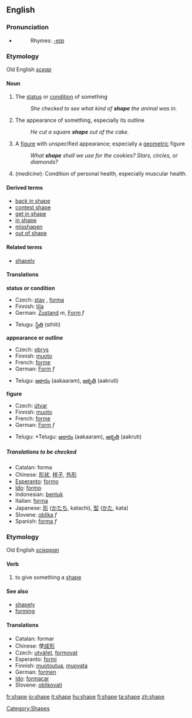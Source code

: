 ==English==

===Pronunciation===
* {{IPA|/ʃeɪp/}}
*:Rhymes: [[Rhymes:English:-eɪp|-eɪp]]

===Etymology===
Old English ''[[sceap]]''

====Noun====
{{en-noun}}

# The [[status]] or [[condition]] of something
#:''She checked to see what kind of '''shape''' the animal was in.''
# The appearance of something, especially its outline
#:''He cut a square '''shape''' out of the cake.''
# A [[figure]] with unspecified appearance; especially a [[geometric]] figure
#:''What '''shape''' shall we use for the cookies?  Stars, circles, or diamonds?''
# (''medicine''): Condition of personal health, especially muscular health.

====Derived terms====
*[[back in shape]]
*[[contest shape]]
*[[get in shape]]
*[[in shape]]
*[[misshapen]]
*[[out of shape]]

====Related terms====
*[[shapely]]

====Translations====
'''status or condition'''
{{top}}
*Czech: [[stav]] {{m}}, [[forma]] {{f}}
*Finnish: [[tila]]
*German: [[Zustand]] ''m'', [[Form]] ''f''
{{mid}}
*Telugu: [[స్థితి]] (sthiti)
{{bottom}}

'''appearance or outline'''
{{top}}
*Czech: [[obrys]] {{m}}
*Finnish: [[muoto]]
*French: [[forme]] {{f}}
*German: [[Form]] ''f''
{{mid}}
*Telugu: [[ఆకారం]] (aakaaram), [[ఆకృతి]] (aakruti)
{{bottom}}

'''figure'''
{{top}}
*Czech: [[útvar]] {{m}}
*Finnish: [[muoto]]
*French: [[forme]] {{f}}
*German: [[Form]] ''f''
{{mid}}
*Telugu: *Telugu: [[ఆకారం]] (aakaaram), [[ఆకృతి]] (aakruti)
{{bottom}}

=====Translations to be checked=====
*Catalan: forma
*Chinese: [[形状]], [[样子]], [[外形]]
*[[Esperanto]]: [[formo]]
*[[Ido]]: [[formo]]
*Indonesian: [[bentuk]]
*Italian: [[forma]]
*Japanese: [[形]] ([[かたち]], katachi), [[型]] ([[かた]], kata)
*Slovene: [[oblika]] ''f''
*Spanish: [[forma]] ''f''

===Etymology===
Old English ''[[scieppan]]''

====Verb====
{{en-verb|shap|ing}}

# to give something a [[shape]]

====See also====
*[[shapely]]
*[[form]]ing

====Translations====
*Catalan: formar
*Chinese: 使[[成形]]
*Czech: [[utvářet]], [[formovat]]
*Esperanto:  [[formi]]
*Finnish: [[muotoutua]], [[muovata]]
*German: [[formen]]
*[[Ido]]: [[formacar]]
*Slovene: [[oblikovati]]

[[Category:Shapes]]

[[fr:shape]]
[[io:shape]]
[[it:shape]]
[[hu:shape]]
[[fi:shape]]
[[ta:shape]]
[[zh:shape]]